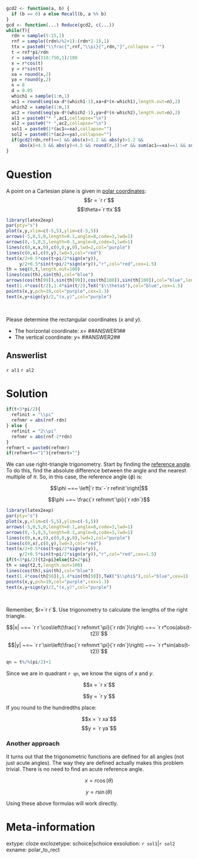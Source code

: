 ```r
gcd2 <- function(a, b) {
  if (b == 0) a else Recall(b, a %% b)
}
gcd <- function(...) Reduce(gcd2, c(...))
while(T){
  rdn = sample(5:15,1)
  rnf = sample((rdn%/%2+1):(rdn*2-1),1)
  ttx = paste0("\\frac{",rnf,"\\pi}{",rdn,"}",collapse = "")
  t = rnf*pi/rdn
  r = sample(310:750,1)/100
  x = r*cos(t)
  y = r*sin(t)
  xa = round(x,2)
  ya = round(y,2)
  n = 8
  d = 0.05
  which1 = sample(1:n,1)
  ac1 = round(seq(xa-d*(which1-1),xa+d*(n-which1),length.out=n),2)
  which2 = sample(1:n,1)
  ac2 = round(seq(ya-d*(which2-1),ya+d*(n-which2),length.out=n),2)
  al1 = paste0("* ",ac1,collapse="\n")
  al2 = paste0("* ",ac2,collapse="\n")
  sol1 = paste0(1*(ac1==xa),collapse="")
  sol2 = paste0(1*(ac2==ya),collapse="")
  if(gcd2(rdn,rnf)==1 && abs(x)>1.2 && abs(y)>1.2 &&
     abs(x)<4.5 && abs(y)<4.5 && round(r,1)!=r && sum(ac1==xa)==1 && sum(ac2==ya)==1){break}
}

```

Question
========

A point on a Cartesian plane is given in [polar coordinates](https://en.wikipedia.org/wiki/Polar_coordinate_system):
$$r = `r r`$$
$$\theta=`r ttx`$$

```r
library(latex2exp)
par(pty="s")
plot(x,y,xlim=c(-5,5),ylim=c(-5,5))
arrows(-5,0,5,0,length=0.1,angle=8,code=3,lwd=1)
arrows(0,-5,0,5,length=0.1,angle=8,code=3,lwd=1)
lines(c(0,x,x,0),c(0,0,y,0),lwd=2,col="purple")
lines(c(0,x),c(0,y),lwd=3,col="red")
text(x/2+0.5*cos(t+pi/2*sign(x*y)),
     y/2+0.5*sin(t+pi/2*sign(x*y)),"r",col="red",cex=1.5)
th = seq(0,t,length.out=100)
lines(cos(th),sin(th),col="blue")
arrows(cos(th[99]),sin(th[99]),cos(th[100]),sin(th[100]),col="blue",length=0.05,angle=20,lwd=2)
text(1.4*cos(t/2),1.4*sin(t/2),TeX("$\\theta$"),col="blue",cex=1.5)
points(x,y,pch=19,col="purple",cex=1.3)
text(x,y+sign(y)/2,"(x,y)",col="purple")
```
\


Please determine the rectangular coordinates ($x$ and $y$).

* The horizontal coordinate: $x=$ ##ANSWER1##
* The vertical coordinate: $y=$ ##ANSWER2##

Answerlist
--------

`r al1`
`r al2`



Solution
========

```r
if(t<3*pi/2){
  refinit = "\\pi"
  refnmr = abs(rnf-rdn)
} else {
  refinit = "2\\pi"
  refnmr = abs(rnf-2*rdn)
}
refnmrt = paste0(refnmr)
if(refnmrt=="1"){refnmrt=""}
```

We can use right-triangle trigonometry. Start by finding the [reference angle](https://courses.lumenlearning.com/csn-precalculus/chapter/reference-angles/). To do this, find the absolute difference between the angle and the nearest multiple of $\pi$. So, in this case, the reference angle ($\phi$) is:

$$\phi ~=~ \left|`r ttx`-`r refinit`\right|$$

$$\phi ~=~ \frac{`r refnmrt`\pi}{`r rdn`}$$

```r
library(latex2exp)
par(pty="s")
plot(x,y,xlim=c(-5,5),ylim=c(-5,5))
arrows(-5,0,5,0,length=0.1,angle=8,code=3,lwd=1)
arrows(0,-5,0,5,length=0.1,angle=8,code=3,lwd=1)
lines(c(0,x,x,0),c(0,0,y,0),lwd=2,col="purple")
lines(c(0,x),c(0,y),lwd=3,col="red")
text(x/2+0.5*cos(t+pi/2*sign(x*y)),
     y/2+0.5*sin(t+pi/2*sign(x*y)),"r",col="red",cex=1.5)
if(t<3*pi/2){t2=pi}else{t2=2*pi}
th = seq(t2,t,length.out=100)
lines(cos(th),sin(th),col="blue")
text(1.4*cos(th[50]),1.4*sin(th[50]),TeX("$\\phi$"),col="blue",cex=1)
points(x,y,pch=19,col="purple",cex=1.3)
text(x,y+sign(y)/2,"(x,y)",col="purple")
```
\


Remember, $r=`r r`$. Use trigonometry to calculate the lengths of the right triangle.

$$|x| ~=~ `r r`\cos\left(\frac{`r refnmrt`\pi}{`r rdn`}\right) ~=~ `r r*cos(abs(t-t2))`$$

$$|y| ~=~ `r r`\sin\left(\frac{`r refnmrt`\pi}{`r rdn`}\right) ~=~ `r r*sin(abs(t-t2))`$$

```r
qn = t%/%(pi/2)+1
```

Since we are in quadrant `r qn`, we know the signs of $x$ and $y$.

$$x = `r x`$$

$$y = `r y`$$

If you round to the hundredths place:

$$x = `r xa`$$
$$y = `r ya`$$

### Another approach

It turns out that the trigonometric functions are defined for all angles (not just acute angles). The way they are defined actually makes this problem trivial. There is no need to find an acute reference angle.

$$x = r \cos(\theta)$$

$$y = r \sin(\theta)$$

Using these above formulas will work directly. 


Meta-information
============
extype: cloze
exclozetype: schoice|schoice
exsolution: `r sol1`|`r sol2`
exname: polar_to_rect